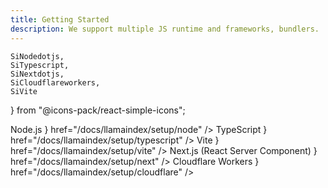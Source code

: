 ```yaml
---
title: Getting Started
description: We support multiple JS runtime and frameworks, bundlers.
---
```

	SiNodedotjs,
	SiTypescript,
	SiNextdotjs,
	SiCloudflareworkers,
	SiVite
} from "@icons-pack/react-simple-icons";

<Cards>
	<Card title={
		<>
			<SiNodedotjs className="inline" color="#5FA04E" /> Node.js
		</>
	} href="/docs/llamaindex/setup/node" />
	<Card title={
		<>
			<SiTypescript className="inline" color="#3178C6" /> TypeScript
		</>
	} href="/docs/llamaindex/setup/typescript" />
	<Card title={
		<>
			<SiVite className='inline' color='#646CFF' /> Vite
		</>
	} href="/docs/llamaindex/setup/vite" />
	<Card
		title={
			<>
				<SiNextdotjs className='inline' /> Next.js (React Server Component)
			</>
		}
		href="/docs/llamaindex/setup/next"
	/>
	<Card title={
		<>
			<SiCloudflareworkers className='inline' color='#F38020' /> Cloudflare Workers
		</>
	} href="/docs/llamaindex/setup/cloudflare" />
</Cards>
